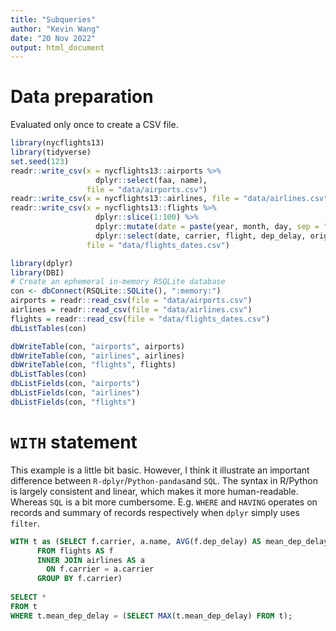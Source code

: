 ```yaml
---
title: "Subqueries"
author: "Kevin Wang"
date: "20 Nov 2022"
output: html_document
---
```


# Data preparation 

Evaluated only once to create a CSV file.

```r
library(nycflights13)
library(tidyverse)
set.seed(123)
readr::write_csv(x = nycflights13::airports %>% 
                   dplyr::select(faa, name), 
                 file = "data/airports.csv")
readr::write_csv(x = nycflights13::airlines, file = "data/airlines.csv")
readr::write_csv(x = nycflights13::flights %>% 
                   dplyr::slice(1:100) %>% 
                   dplyr::mutate(date = paste(year, month, day, sep = "/") %>% lubridate::ymd()) %>% 
                   dplyr::select(date, carrier, flight, dep_delay, origin, dest), 
                 file = "data/flights_dates.csv")
```

```r
library(dplyr)
library(DBI)
# Create an ephemeral in-memory RSQLite database
con <- dbConnect(RSQLite::SQLite(), ":memory:")
airports = readr::read_csv(file = "data/airports.csv")
airlines = readr::read_csv(file = "data/airlines.csv")
flights = readr::read_csv(file = "data/flights_dates.csv")
dbListTables(con)

dbWriteTable(con, "airports", airports)
dbWriteTable(con, "airlines", airlines)
dbWriteTable(con, "flights", flights)
dbListTables(con)
dbListFields(con, "airports")
dbListFields(con, "airlines")
dbListFields(con, "flights")
```


# `WITH` statement

This example is a little bit basic. However, I think it illustrate an important difference between `R-dplyr`/`Python-pandas`and `SQL`. The syntax in R/Python is largely consistent and linear, which makes it more human-readable. Whereas `SQL` is a bit more cumbersome. E.g. `WHERE` and `HAVING` operates on records and summary of records respectively when `dplyr` simply uses `filter`. 

<!-- ```{sql, connection=con} -->
<!-- SELECT f.carrier, AVG(f.dep_delay) AS mean_dep_delay -->
<!-- FROM flights AS f -->
<!-- INNER JOIN airlines AS a -->
<!--   ON f.carrier = a.carrier -->
<!-- GROUP BY f.carrier -->
<!-- ``` -->

```sql
WITH t as (SELECT f.carrier, a.name, AVG(f.dep_delay) AS mean_dep_delay
      FROM flights AS f
      INNER JOIN airlines AS a
        ON f.carrier = a.carrier
      GROUP BY f.carrier)
      
SELECT *
FROM t
WHERE t.mean_dep_delay = (SELECT MAX(t.mean_dep_delay) FROM t);
```
